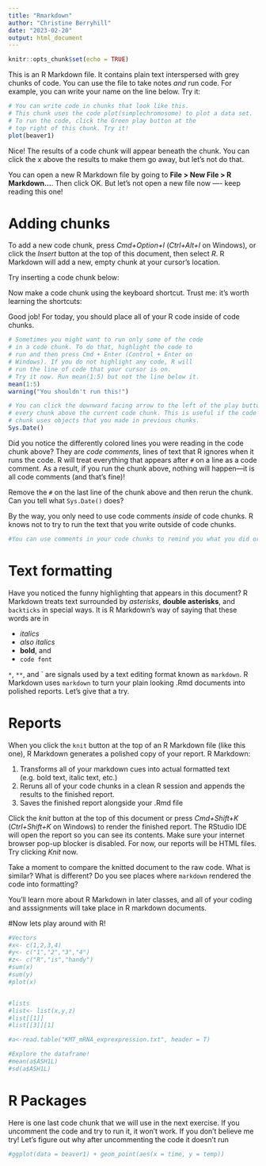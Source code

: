 ```yaml
---
title: "Rmarkdown"
author: "Christine Berryhill"
date: "2023-02-20"
output: html_document
---
```


```r
knitr::opts_chunk$set(echo = TRUE)
```


This is an R Markdown file. It contains plain text interspersed with grey chunks of code. You can use the file to take notes _and_ run code. For example, you can write your name on the line below. Try it: 



```r
# You can write code in chunks that look like this.
# This chunk uses the code plot(simplechromosome) to plot a data set.
# To run the code, click the Green play button at the
# top right of this chunk. Try it!
plot(beaver1)
```

Nice! The results of a code chunk will appear beneath the chunk. You can click the x above the results to make them go away, but let's not do that.

You can open a new R Markdown file by going to **File > New File > R Markdown...**. Then click OK. But let's not open a new file now —- keep reading this one! 

# Adding chunks

To add a new code chunk, press *Cmd+Option+I* (*Ctrl+Alt+I* on Windows), or click the *Insert* button at the top of this document, then select *R*. R Markdown will add a new, empty chunk at your cursor's location.

Try inserting a code chunk below:


Now make a code chunk using the keyboard shortcut. Trust me: it's worth learning the shortcuts:


Good job! For today, you should place all of your R code inside of code chunks.

```r
# Sometimes you might want to run only some of the code 
# in a code chunk. To do that, highlight the code to 
# run and then press Cmd + Enter (Control + Enter on 
# Windows). If you do not highlight any code, R will 
# run the line of code that your cursor is on.
# Try it now. Run mean(1:5) but not the line below it.
mean(1:5)
warning("You shouldn't run this!")
```

```r
# You can click the downward facing arrow to the left of the play button to run
# every chunk above the current code chunk. This is useful if the code in your
# chunk uses objects that you made in previous chunks.
Sys.Date()
```

Did you notice the differently colored lines you were reading in the code chunk above? They are *code comments*, lines of text that R ignores when it runs the code. R will treat everything that appears after `#` on a line as a code comment. As a result, if you run the chunk above, nothing will happen—it is all code comments (and that's fine)!

Remove the `#` on the last line of the chunk above and then rerun the chunk. Can you tell what `Sys.Date()` does?

By the way, you only need to use code comments _inside_ of code chunks. R knows not to try to run the text that you write outside of code chunks.

```r
#You can use comments in your code chunks to remind you what you did or why you did it. This comment is often for a future version of yourself.
```

# Text formatting  
Have you noticed the funny highlighting that appears in this document? R Markdown treats text surrounded by *asterisks*, **double asterisks**, and `backticks` in special ways. It is R Markdown's way of saying that these words are in

- _italics_
- *also italics*
- **bold**, and
- `code font`

`*`, `**`, and \` are signals used by a text editing format known as `markdown`. R Markdown uses `markdown` to turn your plain looking .Rmd documents into polished reports. Let's give that a try.

# Reports
When you click the `knit` button at the top of an R Markdown file (like this one), R Markdown generates a polished copy of your report. R Markdown:

1. Transforms all of your markdown cues into actual formatted text (e.g. bold text, italic text, etc.)
2. Reruns all of your code chunks in a clean R session and appends the results to the finished report.
3. Saves the finished report alongside your .Rmd file

Click the *knit* button at the top of this document or press *Cmd+Shift+K* (*Ctrl+Shift+K* on Windows) to render the finished report. The RStudio IDE will open the report so you can see its contents. Make sure your internet browser pop-up blocker is disabled. For now, our reports will be HTML files. Try clicking *Knit* now.

Take a moment to compare the knitted document to the raw code. What is similar? What is different? Do you see places where `markdown` rendered the code into formatting?

You'll learn more about R Markdown in later classes, and all of your coding and asssignments will take place in R markdown documents.

#Now lets play around with R!

```r
#Vectors
#x<- c(1,2,3,4)
#y<- c("1","2","3","4")
#z<- c("R","is","handy")
#sum(x)
#sum(y)
#plot(x)


#lists
#list<- list(x,y,z)
#list[[1]]
#list[[3]][1]
```

```r
#a<-read.table("KMT_mRNA_exprexpression.txt", header = T)

#Explore the dataframe! 
#mean(a$ASH1L)
#sd(a$ASH1L)


```



# R Packages  
Here is one last code chunk that we will use in the next exercise. If you uncomment the code and try to run it, it won't work. If you don't believe me try! Let's figure out why after uncommenting the code it doesn't run

```r
#ggplot(data = beaver1) + geom_point(aes(x = time, y = temp))
```